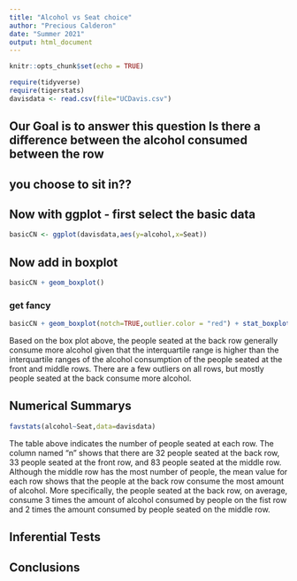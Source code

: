 ```yaml
---
title: "Alcohol vs Seat choice"
author: "Precious Calderon"
date: "Summer 2021"
output: html_document
---
```


```r
knitr::opts_chunk$set(echo = TRUE)
```

```r
require(tidyverse)
require(tigerstats)
davisdata <- read.csv(file="UCDavis.csv")
```
## Our Goal is to answer this question Is there a difference between the alcohol consumed between the row
## you choose to sit in??

## Now with ggplot - first select the basic data

```r
basicCN <- ggplot(davisdata,aes(y=alcohol,x=Seat))
```
## Now add in boxplot

```r
basicCN + geom_boxplot()
```
  
  
### get fancy  

```r
basicCN + geom_boxplot(notch=TRUE,outlier.color = "red") + stat_boxplot(geom ='errorbar') + labs(title="Fancy notch boxplot \n with 2 lines")
```
  
Based on the box plot above, the people seated at the back row generally consume more alcohol given that the interquartile range is higher than the interquartile ranges of the alcohol consumption of the people seated at the front and middle rows. There are a few outliers on all rows, but mostly people seated at the back consume more alcohol.  

## Numerical Summarys 
```r
favstats(alcohol~Seat,data=davisdata)
````
  
The table above indicates the number of people seated at each row. The column named "n" shows that there are 32 people seated at the back row, 33 people seated at the front row, and 83 people seated at the middle row. Although the middle row has the most number of people, the mean value for each row shows that the people at the back row consume the most amount of alcohol. More specifically, the people seated at the back row, on average, consume 3 times the amount of alcohol consumed by people on the fist row and 2 times the amount consumed by people seated on the middle row. 
  
## Inferential Tests

## Conclusions



